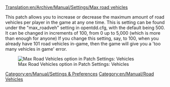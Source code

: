 [[Translation:en/Archive/Manual/Settings/Max road vehicles]]


This patch allows you to increase or decrease the maximum amount of road vehicles per player in the game at any one time. This is setting can be found under the "max_roadveh" setting in opentdd.cfg, with the default being 500. It can be changed in increments of 100, from 0 up to 5,000 (which is more than enough for anyone) If you change this setting, say, to 100, when you already have 101 road vehicles in-game, then the game will give you a 'too many vehicles in game' error. 

[[File:en/Archive/Manual/Settings/Maxvehiclesroadvehicles.png|frame|Max Road Vehicles option in Patch Settings: Vehicles]]

[[Category:en/Manual/Settings & Preferences]]
[[Category:en/Manual/Road Vehicles]]